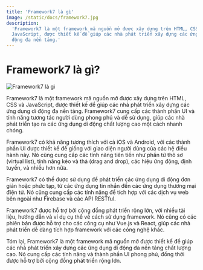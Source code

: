 ```yaml
---
title: 'Framework7 là gì'
image: /static/docs/framework7.jpg
description:
  'Framework7 là một framework mã nguồn mở được xây dựng trên HTML, CSS và
  JavaScript, được thiết kế để giúp các nhà phát triển xây dựng các ứng dụng di
  động đa nền tảng.'
---
```


# Framework7 là gì?

![Framework7 là gì](/static/docs/framework7.jpg)

Framework7 là một framework mã nguồn mở được xây dựng trên HTML, CSS và
JavaScript, được thiết kế để giúp các nhà phát triển xây dựng các ứng dụng di
động đa nền tảng. Framework7 cung cấp các thành phần UI và tính năng tương tác
người dùng phong phú và dễ sử dụng, giúp các nhà phát triển tạo ra các ứng dụng
di động chất lượng cao một cách nhanh chóng.

Framework7 có khả năng tương thích với cả iOS và Android, với các thành phần UI
được thiết kế để giống với giao diện người dùng của các hệ điều hành này. Nó
cũng cung cấp các tính năng tiên tiến như phần tử thô sơ (virtual list), tính
năng kéo và thả (drag and drop), các hiệu ứng động, định tuyến, và nhiều hơn
nữa.

Framework7 có thể được sử dụng để phát triển các ứng dụng di động đơn giản hoặc
phức tạp, từ các ứng dụng tin nhắn đến các ứng dụng thương mại điện tử. Nó cũng
cung cấp các tính năng để tích hợp với các dịch vụ web bên ngoài như Firebase và
các API RESTful.

Framework7 được hỗ trợ bởi cộng đồng phát triển rộng lớn, với nhiều tài liệu,
hướng dẫn và ví dụ cụ thể về cách sử dụng framework. Nó cũng có các phiên bản
được hỗ trợ cho các công cụ như Vue.js và React, giúp các nhà phát triển dễ dàng
tích hợp framework với các công nghệ khác.

Tóm lại, Framework7 là một framework mã nguồn mở được thiết kế để giúp các nhà
phát triển xây dựng các ứng dụng di động đa nền tảng chất lượng cao. Nó cung cấp
các tính năng và thành phần UI phong phú, đồng thời được hỗ trợ bởi cộng đồng
phát triển rộng lớn.
